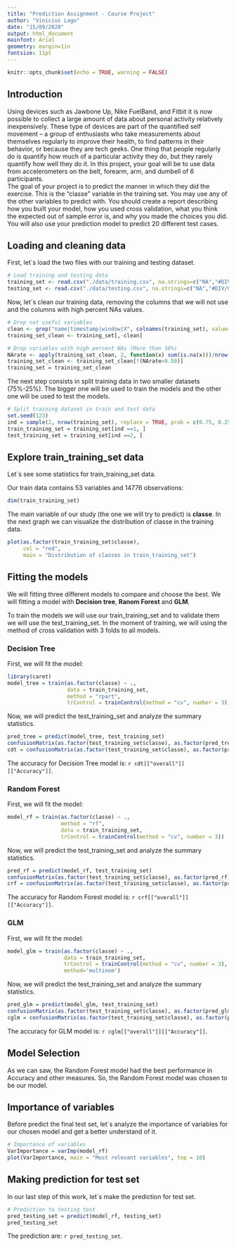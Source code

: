 ---
title: "Prediction Assignment - Course Project"
author: "Vinicius Lago"
date: "15/09/2020"
output: html_document
mainfont: Arial
geometry: margin=1in
fontsize: 11pt
---

```{r setup, include=FALSE}
knitr::opts_chunk$set(echo = TRUE, warning = FALSE)
```

## Introduction  

Using devices such as Jawbone Up, Nike FuelBand, and Fitbit it is now possible to collect a large amount of data about personal activity relatively inexpensively. These type of devices are part of the quantified self movement – a group of enthusiasts who take measurements about themselves regularly to improve their health, to find patterns in their behavior, or because they are tech geeks. One thing that people regularly do is quantify how much of a particular activity they do, but they rarely quantify how well they do it. In this project, your goal will be to use data from accelerometers on the belt, forearm, arm, and dumbell of 6 participants.  
The goal of your project is to predict the manner in which they did the exercise. This is the "classe" variable in the training set. You may use any of the other variables to predict with. You should create a report describing how you built your model, how you used cross validation, what you think the expected out of sample error is, and why you made the choices you did. You will also use your prediction model to predict 20 different test cases.  

## Loading and cleaning data

First, let´s load the two files with our training and testing dataset.  

```{r load data}

# Load training and testing data
training_set <- read.csv("./data/training.csv", na.strings=c("NA","#DIV/0!",""))
testing_set <- read.csv("./data/testing.csv", na.strings=c("NA","#DIV/0!",""))

```

Now, let´s clean our training data, removing the columns that we will not use and the columns with high percent NAs values.

```{r clean data}

# Drop not useful variables
clean <- grep("name|timestamp|window|X", colnames(training_set), value=F) 
training_set_clean <- training_set[,-clean]

# Drop variables with high percent NAs (More than 50%)
NArate <- apply(training_set_clean, 2, function(x) sum(is.na(x)))/nrow(training_set_clean)
training_set_clean <- training_set_clean[!(NArate>0.50)]
training_set = training_set_clean

```

The next step consists in split training data in two smaller datasets (75%-25%). The bigger one will be used to train the models and the other one will be used to test the models.

```{r split data}

# Split training dataset in train and test data
set.seed(123)
ind = sample(2, nrow(training_set), replace = TRUE, prob = c(0.75, 0.25))
train_training_set = training_set[ind ==1, ]
test_training_set = training_set[ind ==2, ]

```

## Explore train_training_set data

Let´s see some statistics for train_training_set data.  

Our train data contains 53 variables and 14776 observations:  

```{r dim}

dim(train_training_set)

```

The main variable of our study (the one we will try to predict) is **classe**. In the next graph we can visualize the distribution of classe in the training data.

```{r graph classe}

plot(as.factor(train_training_set$classe),
     col = "red",
     main = "Distribution of classes in train_training_set")

```


## Fitting the models

We will fitting three different models to compare and choose the best. We will fitting a model with **Decision tree**, **Ranom Forest** and **GLM**. 

To train the models we will use our train_training_set and to validate them we will use the test_training_set. In the moment of training, we will using the method of cross validation with 3 folds to all models. 

### Decision Tree

First, we will fit the model:  

```{r decision tree fit}

library(caret)
model_tree = train(as.factor(classe) ~ .,
                   data = train_training_set,
                   method = "rpart",
                   trControl = trainControl(method = "cv", number = 3))


```

Now, we will predict the test_training_set and analyze the summary statistics.  

```{r decision tree results}

pred_tree = predict(model_tree, test_training_set)
confusionMatrix(as.factor(test_training_set$classe), as.factor(pred_tree))
cdt = confusionMatrix(as.factor(test_training_set$classe), as.factor(pred_tree))

```

The accuracy for Decision Tree model is: `r cdt[["overall"]][["Accuracy"]]`.  

### Random Forest

First, we will fit the model:  

```{r random forest fit}

model_rf = train(as.factor(classe) ~ .,
                 method = "rf",
                 data = train_training_set,
                 trControl = trainControl(method = "cv", number = 3))


```

Now, we will predict the test_training_set and analyze the summary statistics.  

```{r random forest results}

pred_rf = predict(model_rf, test_training_set)
confusionMatrix(as.factor(test_training_set$classe), as.factor(pred_rf))
crf = confusionMatrix(as.factor(test_training_set$classe), as.factor(pred_rf))

```

The accuracy for Random Forest model is: `r crf[["overall"]][["Accuracy"]]`.  

### GLM

First, we will fit the model:  

```{r glm fit}

model_glm = train(as.factor(classe) ~ .,
                  data = train_training_set,
                  trControl = trainControl(method = "cv", number = 3),
                  method='multinom')


```

Now, we will predict the test_training_set and analyze the summary statistics.  

```{r glm results}

pred_glm = predict(model_glm, test_training_set)
confusionMatrix(as.factor(test_training_set$classe), as.factor(pred_glm))
cglm = confusionMatrix(as.factor(test_training_set$classe), as.factor(pred_glm))

```

The accuracy for GLM model is: `r cglm[["overall"]][["Accuracy"]]`.  

## Model Selection

As we can saw, the Random Forest model had the best performance in Accuracy and other measures. So, the Random Forest model was chosen to be our model.  

## Importance of variables

Before predict the final test set, let´s analyze the importance of variables for our chosen model and get a better understand of it.  

```{r importance variables}

# Importance of variables
VarImportance = varImp(model_rf)
plot(VarImportance, main = "Most relevant variables", top = 10)

```


## Making prediction for test set

In our last step of this work, let´s make the prediction for test set.  

```{r}
# Prediction to testing test
pred_testing_set = predict(model_rf, testing_set)
pred_testing_set

```

The prediction are: `r pred_testing_set`.














